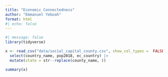 ```yaml
---
title: "Economic Connectedness"
author: "Emmanuel Yeboah"
format: html
#| echo: false
---
```



```r
#| message: false
library(tidyverse)
```

```r
x <- read_csv("data/social_capital_county.csv", show_col_types =  FALSE) |>
  select(country_name, pop2018, ec_country) |>
  mutate(state = str--replace(county_name, )) 
```

```r
summary(x) 
``` 
